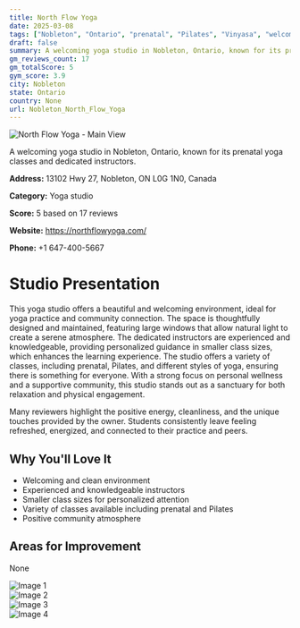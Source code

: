 ```yaml
---
title: North Flow Yoga
date: 2025-03-08
tags: ["Nobleton", "Ontario", "prenatal", "Pilates", "Vinyasa", "welcoming", "clean", "Nobleton"]  
draft: false
summary: A welcoming yoga studio in Nobleton, Ontario, known for its prenatal yoga classes and dedicated instructors.
gm_reviews_count: 17
gm_totalScore: 5
gym_score: 3.9
city: Nobleton
state: Ontario
country: None
url: Nobleton_North_Flow_Yoga
---
```


<div className="aspect-[16/9] relative my-8">
  <img 
    src="https://lh5.googleusercontent.com/p/AF1QipPsfEJy5gcclr0hkjoH83omV57D-HK0cfonYGFD=w1920-h1080-k-no"
    alt="North Flow Yoga - Main View"
    className="object-cover absolute inset-0 w-full h-full rounded-lg"
  />
</div>

A welcoming yoga studio in Nobleton, Ontario, known for its prenatal yoga classes and dedicated instructors.

**Address:** 13102 Hwy 27, Nobleton, ON L0G 1N0, Canada

**Category:** Yoga studio

**Score:** 5 based on 17 reviews

**Website:** https://northflowyoga.com/

**Phone:** +1 647-400-5667

# Studio Presentation

This yoga studio offers a beautiful and welcoming environment, ideal for yoga practice and community connection. The space is thoughtfully designed and maintained, featuring large windows that allow natural light to create a serene atmosphere. The dedicated instructors are experienced and knowledgeable, providing personalized guidance in smaller class sizes, which enhances the learning experience. The studio offers a variety of classes, including prenatal, Pilates, and different styles of yoga, ensuring there is something for everyone. With a strong focus on personal wellness and a supportive community, this studio stands out as a sanctuary for both relaxation and physical engagement.

Many reviewers highlight the positive energy, cleanliness, and the unique touches provided by the owner. Students consistently leave feeling refreshed, energized, and connected to their practice and peers.

## Why You'll Love It

- Welcoming and clean environment
- Experienced and knowledgeable instructors
- Smaller class sizes for personalized attention
- Variety of classes available including prenatal and Pilates
- Positive community atmosphere

## Areas for Improvement

None

<div className="grid grid-cols-1 xl:grid-cols-2 gap-4 my-8">
<div className="aspect-[4/3] relative"><img src="https://lh3.googleusercontent.com/p/AF1QipM-O5sZ9Z2Dp9MI28Php3LFKP0FKvqtVWK0kzxx=w1920-h1080-k-no" alt="Image 1" className="object-cover absolute inset-0 w-full h-full rounded-lg" /></div>
<div className="aspect-[4/3] relative"><img src="https://lh5.googleusercontent.com/p/AF1QipONSKSeWhSet0ZL2cHsLl9zW862W_S6ShNCxq29=w1920-h1080-k-no" alt="Image 2" className="object-cover absolute inset-0 w-full h-full rounded-lg" /></div>
<div className="aspect-[4/3] relative"><img src="https://lh5.googleusercontent.com/p/AF1QipO8eCP4jvBdG9GGpHPFkP9-Dfaw0P95KQxXJXcc=w1920-h1080-k-no" alt="Image 3" className="object-cover absolute inset-0 w-full h-full rounded-lg" /></div>
<div className="aspect-[4/3] relative"><img src="https://lh5.googleusercontent.com/p/AF1QipNW6FI3I1837G5Xj222tdH4C8VvbbPvtAiAzvfY=w1920-h1080-k-no" alt="Image 4" className="object-cover absolute inset-0 w-full h-full rounded-lg" /></div>
</div>